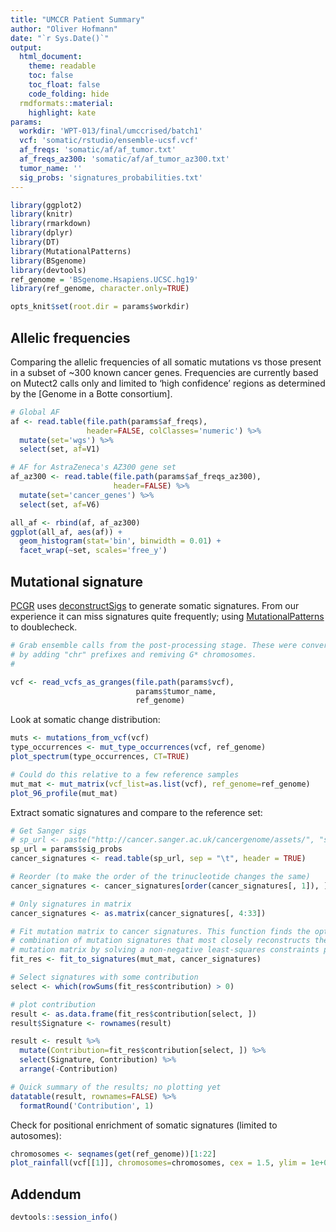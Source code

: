 ```yaml
---
title: "UMCCR Patient Summary"
author: "Oliver Hofmann"
date: "`r Sys.Date()`"
output:
  html_document:
    theme: readable
    toc: false
    toc_float: false
    code_folding: hide
  rmdformats::material:
    highlight: kate
params:
  workdir: 'WPT-013/final/umccrised/batch1'
  vcf: 'somatic/rstudio/ensemble-ucsf.vcf'
  af_freqs: 'somatic/af/af_tumor.txt'
  af_freqs_az300: 'somatic/af/af_tumor_az300.txt'
  tumor_name: ''
  sig_probs: 'signatures_probabilities.txt'
---
```


```r
library(ggplot2)
library(knitr)
library(rmarkdown)
library(dplyr)
library(DT)
library(MutationalPatterns)
library(BSgenome)
library(devtools)
ref_genome = 'BSgenome.Hsapiens.UCSC.hg19'
library(ref_genome, character.only=TRUE)
```

```r
opts_knit$set(root.dir = params$workdir)
```

## Allelic frequencies

Comparing the allelic frequencies of all somatic mutations vs those present in a subset of ~300 known cancer genes. Frequencies are currently based on Mutect2 calls only and limited to 'high confidence' regions as determined by the [Genome in a Botte consortium].

```r
# Global AF
af <- read.table(file.path(params$af_freqs),
                 header=FALSE, colClasses='numeric') %>%
  mutate(set='wgs') %>%
  select(set, af=V1) 

# AF for AstraZeneca's AZ300 gene set
af_az300 <- read.table(file.path(params$af_freqs_az300),
                       header=FALSE) %>%
  mutate(set='cancer_genes') %>%
  select(set, af=V6) 

all_af <- rbind(af, af_az300)
ggplot(all_af, aes(af)) + 
  geom_histogram(stat='bin', binwidth = 0.01) +
  facet_wrap(~set, scales='free_y')
```

## Mutational signature

[PCGR](https://github.com/sigven/pcgr) uses [deconstructSigs](https://cran.r-project.org/web/packages/deconstructSigs/index.html) to generate somatic signatures. From our experience it can miss signatures quite frequently; using [MutationalPatterns](http://bioconductor.org/packages/release/bioc/html/MutationalPatterns.html) to doublecheck.

```r
# Grab ensemble calls from the post-processing stage. These were converted 
# by adding "chr" prefixes and remiving G* chromosomes.
#

vcf <- read_vcfs_as_granges(file.path(params$vcf),
                            params$tumor_name,
                            ref_genome)
```

Look at somatic change distribution:

```r
muts <- mutations_from_vcf(vcf)
type_occurrences <- mut_type_occurrences(vcf, ref_genome)
plot_spectrum(type_occurrences, CT=TRUE) 

# Could do this relative to a few reference samples
mut_mat <- mut_matrix(vcf_list=as.list(vcf), ref_genome=ref_genome)
plot_96_profile(mut_mat)
```

Extract somatic signatures and compare to the reference set:

```r
# Get Sanger sigs
# sp_url <- paste("http://cancer.sanger.ac.uk/cancergenome/assets/", "signatures_probabilities.txt", sep = "")
sp_url = params$sig_probs
cancer_signatures <- read.table(sp_url, sep = "\t", header = TRUE)

# Reorder (to make the order of the trinucleotide changes the same)
cancer_signatures <- cancer_signatures[order(cancer_signatures[, 1]), ]

# Only signatures in matrix
cancer_signatures <- as.matrix(cancer_signatures[, 4:33])

# Fit mutation matrix to cancer signatures. This function finds the optimal linear 
# combination of mutation signatures that most closely reconstructs the
# mutation matrix by solving a non-negative least-squares constraints problem.
fit_res <- fit_to_signatures(mut_mat, cancer_signatures)

# Select signatures with some contribution
select <- which(rowSums(fit_res$contribution) > 0)

# plot contribution
result <- as.data.frame(fit_res$contribution[select, ])
result$Signature <- rownames(result)

result <- result %>%
  mutate(Contribution=fit_res$contribution[select, ]) %>%
  select(Signature, Contribution) %>%
  arrange(-Contribution)

# Quick summary of the results; no plotting yet
datatable(result, rownames=FALSE) %>%
  formatRound('Contribution', 1)
```

Check for positional enrichment of somatic signatures (limited to autosomes):


```r
chromosomes <- seqnames(get(ref_genome))[1:22]
plot_rainfall(vcf[[1]], chromosomes=chromosomes, cex = 1.5, ylim = 1e+09 )
```

## Addendum

```r
devtools::session_info()
```